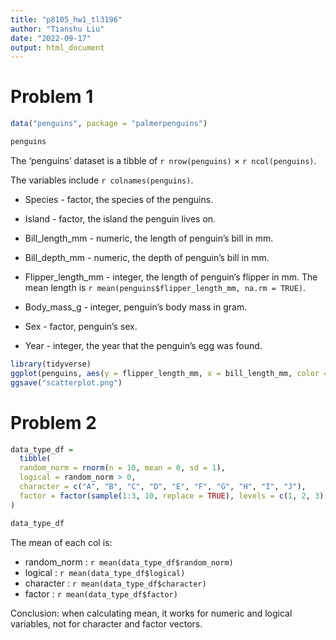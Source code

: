 ```yaml
---
title: "p8105_hw1_tl3196"
author: "Tianshu Liu"
date: "2022-09-17"
output: html_document
---
```


# Problem 1

```r
data("penguins", package = "palmerpenguins")

```

```r
penguins
```

The 'penguins' dataset is a tibble of `r nrow(penguins)` × `r ncol(penguins)`.

The variables include `r colnames(penguins)`.

-   Species - factor, the species of the penguins.

-   Island - factor, the island the penguin lives on.

-   Bill_length_mm - numeric, the length of penguin's bill in mm.

-   Bill_depth_mm - numeric, the depth of penguin's bill in mm.

-   Flipper_length_mm - integer, the length of penguin's flipper in mm. The mean length is `r mean(penguins$flipper_length_mm, na.rm = TRUE)`.

-   Body_mass_g - integer, penguin's body mass in gram.

-   Sex - factor, penguin's sex.

-   Year - integer, the year that the penguin's egg was found.

```r
library(tidyverse)
ggplot(penguins, aes(y = flipper_length_mm, x = bill_length_mm, color = species)) + geom_point()
ggsave("scatterplot.png")
```

# Problem 2

```r
data_type_df =
  tibble(
  random_norm = rnorm(n = 10, mean = 0, sd = 1),
  logical = random_norm > 0, 
  character = c("A", "B", "C", "D", "E", "F", "G", "H", "I", "J"),
  factor = factor(sample(1:3, 10, replace = TRUE), levels = c(1, 2, 3), labels =c ("bad", "okay", "good"))
)

```

```r
data_type_df
```

The mean of each col is:

-  random_norm : `r mean(data_type_df$random_norm)`
-  logical : `r mean(data_type_df$logical)`
-  character : `r mean(data_type_df$character)`
-  factor : `r mean(data_type_df$factor)`

Conclusion: when calculating mean, it works for numeric and logical variables, not for character and factor vectors.


